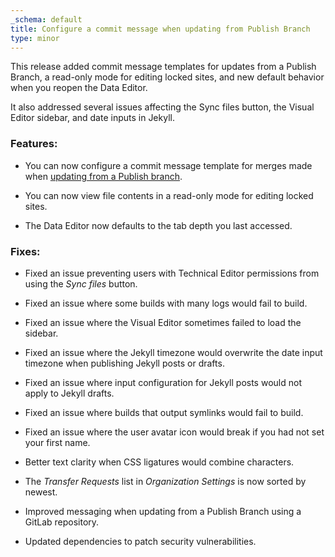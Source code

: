 ```yaml
---
_schema: default
title: Configure a commit message when updating from Publish Branch
type: minor
---
```

This release added commit message templates for updates from a Publish Branch, a read-only mode for editing locked sites, and new default behavior when you reopen the Data Editor.

It also addressed several issues affecting the Sync files button, the Visual Editor sidebar, and date inputs in Jekyll.

### Features:

* You can now configure a commit message template for merges made when [updating from a Publish branch](/documentation/articles/update-from-a-publish-branch).

* You can now view file contents in a read-only mode for editing locked sites.

* The Data Editor now defaults to the tab depth you last accessed.

### Fixes:

* Fixed an issue preventing users with Technical Editor permissions from using the *Sync files* button.

* Fixed an issue where some builds with many logs would fail to build.

* Fixed an issue where the Visual Editor sometimes failed to load the sidebar.

* Fixed an issue where the Jekyll timezone would overwrite the date input timezone when publishing Jekyll posts or drafts.

* Fixed an issue where input configuration for Jekyll posts would not apply to Jekyll drafts.

* Fixed an issue where builds that output symlinks would fail to build.

* Fixed an issue where the user avatar icon would break if you had not set your first name.

* Better text clarity when CSS ligatures would combine characters.

* The *Transfer Requests* list in *Organization Settings* is now sorted by newest.

* Improved messaging when updating from a Publish Branch using a GitLab repository.

* Updated dependencies to patch security vulnerabilities.